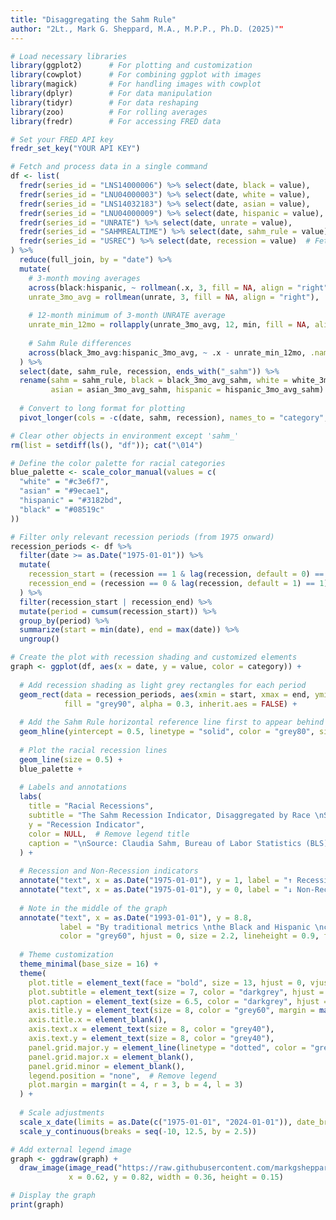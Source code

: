 ```yaml
---
title: "Disaggregating the Sahm Rule"
author: "2Lt., Mark G. Sheppard, M.A., M.P.P., Ph.D. (2025)""
---
```


```r
# Load necessary libraries
library(ggplot2)      # For plotting and customization
library(cowplot)      # For combining ggplot with images
library(magick)       # For handling images with cowplot
library(dplyr)        # For data manipulation
library(tidyr)        # For data reshaping
library(zoo)          # For rolling averages
library(fredr)        # For accessing FRED data

# Set your FRED API key
fredr_set_key("YOUR API KEY")
```

```r
# Fetch and process data in a single command
df <- list(
  fredr(series_id = "LNS14000006") %>% select(date, black = value),
  fredr(series_id = "LNU04000003") %>% select(date, white = value),
  fredr(series_id = "LNS14032183") %>% select(date, asian = value),
  fredr(series_id = "LNU04000009") %>% select(date, hispanic = value),
  fredr(series_id = "UNRATE") %>% select(date, unrate = value),
  fredr(series_id = "SAHMREALTIME") %>% select(date, sahm_rule = value),
  fredr(series_id = "USREC") %>% select(date, recession = value)  # Fetch recession indicator
) %>% 
  reduce(full_join, by = "date") %>% 
  mutate(
    # 3-month moving averages
    across(black:hispanic, ~ rollmean(.x, 3, fill = NA, align = "right"), .names = "{.col}_3mo_avg"),
    unrate_3mo_avg = rollmean(unrate, 3, fill = NA, align = "right"),
    
    # 12-month minimum of 3-month UNRATE average
    unrate_min_12mo = rollapply(unrate_3mo_avg, 12, min, fill = NA, align = "right"),
    
    # Sahm Rule differences
    across(black_3mo_avg:hispanic_3mo_avg, ~ .x - unrate_min_12mo, .names = "{.col}_sahm")
  ) %>% 
  select(date, sahm_rule, recession, ends_with("_sahm")) %>% 
  rename(sahm = sahm_rule, black = black_3mo_avg_sahm, white = white_3mo_avg_sahm,
         asian = asian_3mo_avg_sahm, hispanic = hispanic_3mo_avg_sahm) %>%
  
  # Convert to long format for plotting
  pivot_longer(cols = -c(date, sahm, recession), names_to = "category", values_to = "value")

# Clear other objects in environment except 'sahm_'
rm(list = setdiff(ls(), "df")); cat("\014")

# Define the color palette for racial categories
blue_palette <- scale_color_manual(values = c(
  "white" = "#c3e6f7",
  "asian" = "#9ecae1",
  "hispanic" = "#3182bd",
  "black" = "#08519c"
))

# Filter only relevant recession periods (from 1975 onward)
recession_periods <- df %>%
  filter(date >= as.Date("1975-01-01")) %>%
  mutate(
    recession_start = (recession == 1 & lag(recession, default = 0) == 0),
    recession_end = (recession == 0 & lag(recession, default = 1) == 1)
  ) %>%
  filter(recession_start | recession_end) %>%
  mutate(period = cumsum(recession_start)) %>%
  group_by(period) %>%
  summarize(start = min(date), end = max(date)) %>%
  ungroup()
```

```r
# Create the plot with recession shading and customized elements
graph <- ggplot(df, aes(x = date, y = value, color = category)) +
  
  # Add recession shading as light grey rectangles for each period
  geom_rect(data = recession_periods, aes(xmin = start, xmax = end, ymin = -Inf, ymax = Inf),
            fill = "grey90", alpha = 0.3, inherit.aes = FALSE) +
  
  # Add the Sahm Rule horizontal reference line first to appear behind other elements
  geom_hline(yintercept = 0.5, linetype = "solid", color = "grey80", size = 0.3) +
  
  # Plot the racial recession lines
  geom_line(size = 0.5) +
  blue_palette +
  
  # Labels and annotations
  labs(
    title = "Racial Recessions",
    subtitle = "The Sahm Recession Indicator, Disaggregated by Race \nShown with Reference Lines and Recessions \nData from 1975 to Present.",
    y = "Recession Indicator",
    color = NULL,  # Remove legend title
    caption = "\nSource: Claudia Sahm, Bureau of Labor Statistics (BLS) \nNote: Indicator based on real-time unemployment rate data, adjusted annually for seasonal factors. \nThe Sahm Recession Indicator signals a recession when the unemployment rate's three-month moving average\nrises by 0.50 percentage points or more relative to the previous 12 months' minimum average.\nAuthor: Mark G. Sheppard"
  ) +
  
  # Recession and Non-Recession indicators
  annotate("text", x = as.Date("1975-01-01"), y = 1, label = "↑ Recession", color = "grey20", hjust = 0, size = 2.4) +
  annotate("text", x = as.Date("1975-01-01"), y = 0, label = "↓ Non-Recession", color = "grey20", hjust = 0, size = 2.3) +
  
  # Note in the middle of the graph
  annotate("text", x = as.Date("1993-01-01"), y = 8.8, 
           label = "By traditional metrics \nthe Black and Hispanic \ncommunity exist in \nperpetual recession", 
           color = "grey60", hjust = 0, size = 2.2, lineheight = 0.9, fontface = "bold") +
  
  # Theme customization
  theme_minimal(base_size = 16) +
  theme(
    plot.title = element_text(face = "bold", size = 13, hjust = 0, vjust = 1, margin = margin(b = 5)),
    plot.subtitle = element_text(size = 7, color = "darkgrey", hjust = 0, margin = margin(t = -5)),
    plot.caption = element_text(size = 6.5, color = "darkgrey", hjust = 0),
    axis.title.y = element_text(size = 8, color = "grey60", margin = margin(r = 10)),
    axis.title.x = element_blank(),
    axis.text.x = element_text(size = 8, color = "grey40"),
    axis.text.y = element_text(size = 8, color = "grey40"),
    panel.grid.major.y = element_line(linetype = "dotted", color = "grey90", linewidth = 0.5),
    panel.grid.major.x = element_blank(),
    panel.grid.minor = element_blank(),
    legend.position = "none",  # Remove legend
    plot.margin = margin(t = 4, r = 3, b = 4, l = 3)
  ) +
  
  # Scale adjustments
  scale_x_date(limits = as.Date(c("1975-01-01", "2024-01-01")), date_breaks = "5 years", date_labels = "%Y") +
  scale_y_continuous(breaks = seq(-10, 12.5, by = 2.5))

# Add external legend image
graph <- ggdraw(graph) + 
  draw_image(image_read("https://raw.githubusercontent.com/markgsheppard/OnlineResources/refs/heads/main/SahmRule-RacialLegend.png"), 
             x = 0.62, y = 0.82, width = 0.36, height = 0.15)

# Display the graph
print(graph)
```

